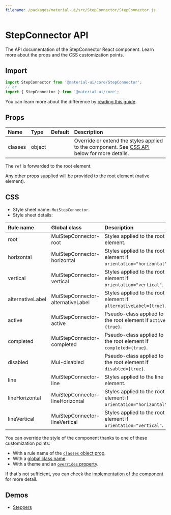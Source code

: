 ```yaml
---
filename: /packages/material-ui/src/StepConnector/StepConnector.js
---
```



<!--- This documentation is automatically generated, do not try to edit it. -->

# StepConnector API

<p className="description">The API documentation of the StepConnector React component. Learn more about the props and the CSS customization points.</p>

## Import

```js
import StepConnector from '@material-ui/core/StepConnector';
// or
import { StepConnector } from '@material-ui/core';
```

You can learn more about the difference by [reading this guide](/guides/minimizing-bundle-size/).



## Props

| Name | Type | Default | Description |
|:-----|:-----|:--------|:------------|
| <span className="prop-name">classes</span> | <span className="prop-type">object</span> |  | Override or extend the styles applied to the component. See [CSS API](#css) below for more details. |

The `ref` is forwarded to the root element.

Any other props supplied will be provided to the root element (native element).

## CSS

- Style sheet name: `MuiStepConnector`.
- Style sheet details:

| Rule name | Global class | Description |
|:-----|:-------------|:------------|
| <span className="prop-name">root</span> | <span className="prop-name">MuiStepConnector-root</span> | Styles applied to the root element.
| <span className="prop-name">horizontal</span> | <span className="prop-name">MuiStepConnector-horizontal</span> | Styles applied to the root element if `orientation="horizontal"`.
| <span className="prop-name">vertical</span> | <span className="prop-name">MuiStepConnector-vertical</span> | Styles applied to the root element if `orientation="vertical"`.
| <span className="prop-name">alternativeLabel</span> | <span className="prop-name">MuiStepConnector-alternativeLabel</span> | Styles applied to the root element if `alternativeLabel={true}`.
| <span className="prop-name">active</span> | <span className="prop-name">MuiStepConnector-active</span> | Pseudo-class applied to the root element if `active={true}`.
| <span className="prop-name">completed</span> | <span className="prop-name">MuiStepConnector-completed</span> | Pseudo-class applied to the root element if `completed={true}`.
| <span className="prop-name">disabled</span> | <span className="prop-name">Mui-disabled</span> | Pseudo-class applied to the root element if `disabled={true}`.
| <span className="prop-name">line</span> | <span className="prop-name">MuiStepConnector-line</span> | Styles applied to the line element.
| <span className="prop-name">lineHorizontal</span> | <span className="prop-name">MuiStepConnector-lineHorizontal</span> | Styles applied to the root element if `orientation="horizontal"`.
| <span className="prop-name">lineVertical</span> | <span className="prop-name">MuiStepConnector-lineVertical</span> | Styles applied to the root element if `orientation="vertical"`.

You can override the style of the component thanks to one of these customization points:

- With a rule name of the [`classes` object prop](/customization/components/#overriding-styles-with-classes).
- With a [global class name](/customization/components/#overriding-styles-with-global-class-names).
- With a theme and an [`overrides` property](/customization/globals/#css).

If that's not sufficient, you can check the [implementation of the component](https://github.com/mui-org/material-ui/blob/master/packages/material-ui/src/StepConnector/StepConnector.js) for more detail.

## Demos

- [Steppers](/components/steppers/)

